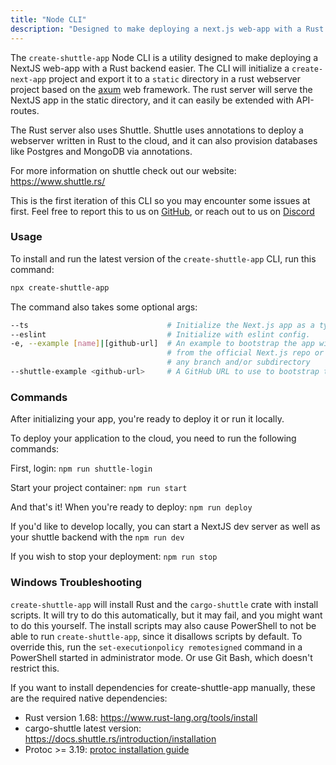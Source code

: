 ```yaml
---
title: "Node CLI"
description: "Designed to make deploying a next.js web-app with a Rust backend easy."
---
```


The `create-shuttle-app` Node CLI is a utility designed to make deploying a NextJS web-app with a Rust backend easier. The CLI will initialize a `create-next-app` project and export it to a `static` directory in a rust webserver project based on the [axum](https://github.com/tokio-rs/axum) web framework. The rust server will serve the NextJS app in the static directory, and it can easily be extended with API-routes.

The Rust server also uses Shuttle. Shuttle uses annotations to deploy a webserver written in Rust to the cloud, and it can also provision databases like Postgres and MongoDB via annotations.

For more information on shuttle check out our website: https://www.shuttle.rs/

This is the first iteration of this CLI so you may encounter some issues at first. Feel free to report this to us on [GitHub](https://github.com/shuttle-hq/shuttle), or reach out to us on [Discord](https://github.com/shuttle-hq/shuttle)

### Usage

To install and run the latest version of the `create-shuttle-app` CLI, run this command:

```bash
npx create-shuttle-app
```

The command also takes some optional args:

```bash
--ts                               # Initialize the Next.js app as a typescript project.
--eslint                           # Initialize with eslint config.
-e, --example [name]|[github-url]  # An example to bootstrap the app with. You can use an example name
                                   # from the official Next.js repo or a GitHub URL. The URL can use
                                   # any branch and/or subdirectory
--shuttle-example <github-url>     # A GitHub URL to use to bootstrap the shuttle backend with.
```

### Commands

After initializing your app, you're ready to deploy it or run it locally.

To deploy your application to the cloud, you need to run the following commands:

First, login: `npm run shuttle-login`

Start your project container: `npm run start`

And that's it! When you're ready to deploy: `npm run deploy`

If you'd like to develop locally, you can start a NextJS dev server as well as your shuttle backend with the `npm run dev`

If you wish to stop your deployment: `npm run stop`

### Windows Troubleshooting

`create-shuttle-app` will install Rust and the `cargo-shuttle` crate with install scripts. It will try to do this automatically, but it may fail, and you might want to do this yourself. The install scripts may also cause PowerShell to not be able to run `create-shuttle-app`, since it disallows scripts by default. To override this, run the `set-executionpolicy remotesigned` command in a PowerShell started in administrator mode. Or use Git Bash, which doesn't restrict this.

If you want to install dependencies for create-shuttle-app manually, these are the required native dependencies:

* Rust version 1.68: https://www.rust-lang.org/tools/install
* cargo-shuttle latest version: https://docs.shuttle.rs/introduction/installation
* Protoc >= 3.19: [protoc installation guide](../support/installing-protoc)
